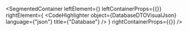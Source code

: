 
<SegmentedContainer
  leftElement={<DatabaseDTODesc />}
  leftContainerProps={{}}
  rightElement={
    <CodeHighlighter
      object={DatabaseDTOVisualJson}
      language={"json"}
      title={"Database"}
    />
  }
  rightContainerProps={{}}
/>
